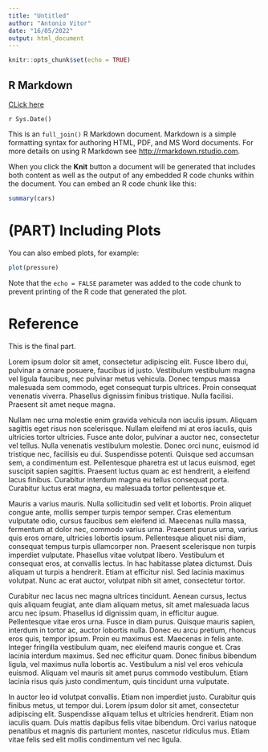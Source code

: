 ```yaml
---
title: "Untitled"
author: "Antonio Vitor"
date: "16/05/2022"
output: html_document
---
```


```r
knitr::opts_chunk$set(echo = TRUE)
```

## R Markdown

[CLick here](https://www.coursera.org/learn/data-science-project?specialization=jhu-data-science)

`r Sys.Date()`

This is an `full_join()` R Markdown document. Markdown is a simple formatting syntax for authoring HTML, PDF, and MS Word documents. For more details on using R Markdown see <http://rmarkdown.rstudio.com>.

When you click the **Knit** button a document will be generated that includes both content as well as the output of any embedded R code chunks within the document. You can embed an R code chunk like this:

```r
summary(cars)
```

# (PART) Including Plots {-}

You can also embed plots, for example:

```r
plot(pressure)
```

Note that the `echo = FALSE` parameter was added to the code chunk to prevent printing of the R code that generated the plot.

# Reference {#reference}

This is the final part.

Lorem ipsum dolor sit amet, consectetur adipiscing elit. Fusce libero dui, pulvinar a ornare posuere, faucibus id justo. Vestibulum vestibulum magna vel ligula faucibus, nec pulvinar metus vehicula. Donec tempus massa malesuada sem commodo, eget consequat turpis ultrices. Proin consequat venenatis viverra. Phasellus dignissim finibus tristique. Nulla facilisi. Praesent sit amet neque magna.

Nullam nec urna molestie enim gravida vehicula non iaculis ipsum. Aliquam sagittis eget risus non scelerisque. Nullam eleifend mi at eros iaculis, quis ultricies tortor ultricies. Fusce ante dolor, pulvinar a auctor nec, consectetur vel tellus. Nulla venenatis vestibulum molestie. Donec orci nunc, euismod id tristique nec, facilisis eu dui. Suspendisse potenti. Quisque sed accumsan sem, a condimentum est. Pellentesque pharetra est ut lacus euismod, eget suscipit sapien sagittis. Praesent luctus quam ac est hendrerit, a eleifend lacus finibus. Curabitur interdum magna eu tellus consequat porta. Curabitur luctus erat magna, eu malesuada tortor pellentesque et.

Mauris a varius mauris. Nulla sollicitudin sed velit et lobortis. Proin aliquet congue ante, mollis semper turpis tempor semper. Cras elementum vulputate odio, cursus faucibus sem eleifend id. Maecenas nulla massa, fermentum at dolor nec, commodo varius urna. Praesent purus urna, varius quis eros ornare, ultricies lobortis ipsum. Pellentesque aliquet nisi diam, consequat tempus turpis ullamcorper non. Praesent scelerisque non turpis imperdiet vulputate. Phasellus vitae volutpat libero. Vestibulum et consequat eros, at convallis lectus. In hac habitasse platea dictumst. Duis aliquam ut turpis a hendrerit. Etiam at efficitur nisl. Sed lacinia maximus volutpat. Nunc ac erat auctor, volutpat nibh sit amet, consectetur tortor.

Curabitur nec lacus nec magna ultrices tincidunt. Aenean cursus, lectus quis aliquam feugiat, ante diam aliquam metus, sit amet malesuada lacus arcu nec ipsum. Phasellus id dignissim quam, in efficitur augue. Pellentesque vitae eros urna. Fusce in diam purus. Quisque mauris sapien, interdum in tortor ac, auctor lobortis nulla. Donec eu arcu pretium, rhoncus eros quis, tempor ipsum. Proin eu maximus est. Maecenas in felis ante. Integer fringilla vestibulum quam, nec eleifend mauris congue et. Cras lacinia interdum maximus. Sed nec efficitur quam. Donec finibus bibendum ligula, vel maximus nulla lobortis ac. Vestibulum a nisl vel eros vehicula euismod. Aliquam vel mauris sit amet purus commodo vestibulum. Etiam lacinia risus quis justo condimentum, quis tincidunt urna vulputate.

In auctor leo id volutpat convallis. Etiam non imperdiet justo. Curabitur quis finibus metus, ut tempor dui. Lorem ipsum dolor sit amet, consectetur adipiscing elit. Suspendisse aliquam tellus et ultricies hendrerit. Etiam non iaculis quam. Duis mattis dapibus felis vitae bibendum. Orci varius natoque penatibus et magnis dis parturient montes, nascetur ridiculus mus. Etiam vitae felis sed elit mollis condimentum vel nec ligula.